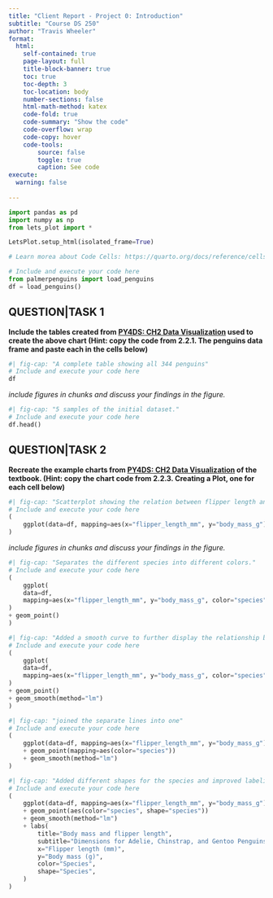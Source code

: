 ```yaml
---
title: "Client Report - Project 0: Introduction"
subtitle: "Course DS 250"
author: "Travis Wheeler"
format:
  html:
    self-contained: true
    page-layout: full
    title-block-banner: true
    toc: true
    toc-depth: 3
    toc-location: body
    number-sections: false
    html-math-method: katex
    code-fold: true
    code-summary: "Show the code"
    code-overflow: wrap
    code-copy: hover
    code-tools:
        source: false
        toggle: true
        caption: See code
execute: 
  warning: false
    
---
```


```python
import pandas as pd
import numpy as np
from lets_plot import *

LetsPlot.setup_html(isolated_frame=True)
```


```python
# Learn morea about Code Cells: https://quarto.org/docs/reference/cells/cells-jupyter.html

# Include and execute your code here
from palmerpenguins import load_penguins
df = load_penguins()
```

## QUESTION|TASK 1

__Include the tables created from [PY4DS: CH2 Data Visualization](https://aeturrell.github.io/python4DS/data-visualise.html) used to create the above chart (Hint: copy the code from 2.2.1. The penguins data frame and paste each in the cells below)__


```python
#| fig-cap: "A complete table showing all 344 penguins"
# Include and execute your code here
df
```

_include figures in chunks and discuss your findings in the figure._

```python
#| fig-cap: "5 samples of the initial dataset."
# Include and execute your code here
df.head()

```


## QUESTION|TASK 2

__Recreate the example charts from [PY4DS: CH2 Data Visualization](https://aeturrell.github.io/python4DS/data-visualise.html) of the textbook. (Hint: copy the chart code from 2.2.3. Creating a Plot, one for each cell below)__


```python
#| fig-cap: "Scatterplot showing the relation between flipper length and body mass."
# Include and execute your code here
(
    ggplot(data=df, mapping=aes(x="flipper_length_mm", y="body_mass_g")) + geom_point()
)

```

_include figures in chunks and discuss your findings in the figure._

```python
#| fig-cap: "Separates the different species into different colors."
# Include and execute your code here
(
    ggplot(
    data=df,
    mapping=aes(x="flipper_length_mm", y="body_mass_g", color="species"),
)
+ geom_point()
)

```


```python
#| fig-cap: "Added a smooth curve to further display the relationship between body mass and flipper length."
# Include and execute your code here
(
    ggplot(
    data=df,
    mapping=aes(x="flipper_length_mm", y="body_mass_g", color="species"),
)
+ geom_point()
+ geom_smooth(method="lm")
)
```


```python
#| fig-cap: "joined the separate lines into one"
# Include and execute your code here
(
    ggplot(data=df, mapping=aes(x="flipper_length_mm", y="body_mass_g"))
    + geom_point(mapping=aes(color="species"))
    + geom_smooth(method="lm")
)

```


```python
#| fig-cap: "Added different shapes for the species and improved labeling."
# Include and execute your code here
(
    ggplot(data=df, mapping=aes(x="flipper_length_mm", y="body_mass_g"))
    + geom_point(aes(color="species", shape="species"))
    + geom_smooth(method="lm")
    + labs(
        title="Body mass and flipper length",
        subtitle="Dimensions for Adelie, Chinstrap, and Gentoo Penguins",
        x="Flipper length (mm)",
        y="Body mass (g)",
        color="Species",
        shape="Species",
    )
)

```
